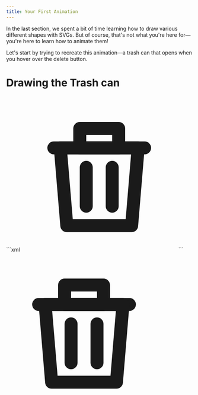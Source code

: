 ```yaml
---
title: Your First Animation
---
```



In the last section, we spent a bit of time learning how to draw various different shapes with SVGs. But of course, that's not what you're here for—you're here to learn how to animate them!

Let's start by trying to recreate this animation—a trash can that opens when you hover over the delete button.

# Drawing the Trash can

<CodeWithOutput>
  <Fragment slot="code">
    ```xml
    <svg
      aria-hidden="true"
      viewBox="0 0 24 24"
      width="420"
    >
      <g opacity="0.1">
        <use href="trash-can.svg#trash-can" />
      </g>
      <g
        stroke="currentColor"
        fill="none"
        stroke-width="2"
        stroke-linejoin="round"
        stroke-linecap="round"
      >
        <rect
          x="9"
          y="5"
          width="6"
          height="3"
        />
        <line
          x1="5"
          y1="8"
          x2="19"
          y2="8"
        />
        <polygon
          points="6,8 18,8 17,20 7,20"
        />
        <line
          x1="10"
          y1="11"
          x2="10"
          y2="17"
        />
        <line
          x1="14"
          y1="11"
          x2="14"
          y2="17"
        />
      </g>
    </svg>
    ```
  </Fragment>
  <Fragment slot="output">
    <svg
      aria-hidden="true"
      viewBox="0 0 24 24"
      width="420"
    >
      <g opacity="0.1">
        <use href="trash-can.svg#trash-can" />
      </g>
      <g
        stroke="currentColor"
        fill="none"
        stroke-width="2"
        stroke-linejoin="round"
        stroke-linecap="round"
      >
        <rect
          x="9"
          y="5"
          width="6"
          height="3"
        />
        <line
          x1="5"
          y1="8"
          x2="19"
          y2="8"
        />
        <polygon
          points="6,8 18,8 17,20 7,20"
        />
        <line
          x1="10"
          y1="11"
          x2="10"
          y2="17"
        />
        <line
          x1="14"
          y1="11"
          x2="14"
          y2="17"
        />
      </g>
    </svg>
  </Fragment>
</CodeWithOutput>
